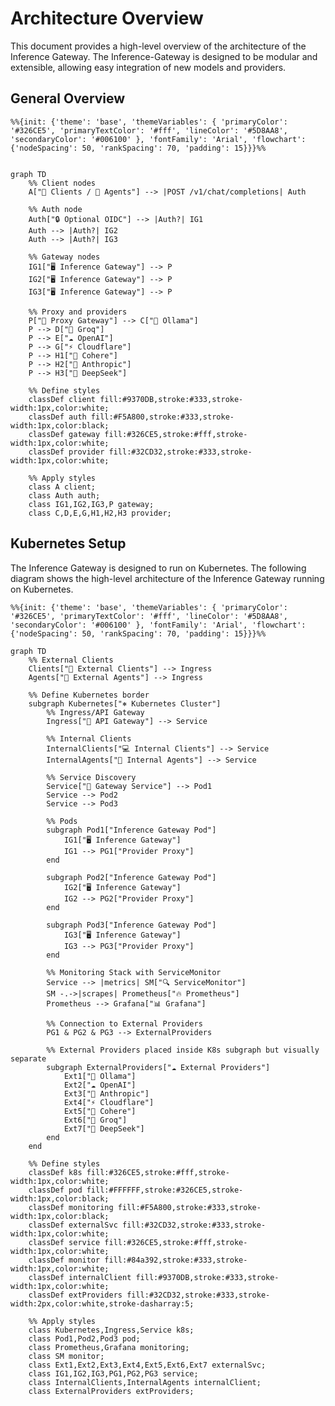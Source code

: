 # Architecture Overview

This document provides a high-level overview of the architecture of the Inference Gateway. The Inference-Gateway is designed to be modular and extensible, allowing easy integration of new models and providers.

## General Overview

```mermaid
%%{init: {'theme': 'base', 'themeVariables': { 'primaryColor': '#326CE5', 'primaryTextColor': '#fff', 'lineColor': '#5D8AA8', 'secondaryColor': '#006100' }, 'fontFamily': 'Arial', 'flowchart': {'nodeSpacing': 50, 'rankSpacing': 70, 'padding': 15}}}%%


graph TD
    %% Client nodes
    A["👥 Clients / 🤖 Agents"] --> |POST /v1/chat/completions| Auth

    %% Auth node
    Auth["🔒 Optional OIDC"] --> |Auth?| IG1
    Auth --> |Auth?| IG2
    Auth --> |Auth?| IG3

    %% Gateway nodes
    IG1["🖥️ Inference Gateway"] --> P
    IG2["🖥️ Inference Gateway"] --> P
    IG3["🖥️ Inference Gateway"] --> P

    %% Proxy and providers
    P["🔌 Proxy Gateway"] --> C["🦙 Ollama"]
    P --> D["🚀 Groq"]
    P --> E["☁️ OpenAI"]
    P --> G["⚡ Cloudflare"]
    P --> H1["💬 Cohere"]
    P --> H2["🧠 Anthropic"]
    P --> H3["🐋 DeepSeek"]

    %% Define styles
    classDef client fill:#9370DB,stroke:#333,stroke-width:1px,color:white;
    classDef auth fill:#F5A800,stroke:#333,stroke-width:1px,color:black;
    classDef gateway fill:#326CE5,stroke:#fff,stroke-width:1px,color:white;
    classDef provider fill:#32CD32,stroke:#333,stroke-width:1px,color:white;

    %% Apply styles
    class A client;
    class Auth auth;
    class IG1,IG2,IG3,P gateway;
    class C,D,E,G,H1,H2,H3 provider;
```

## Kubernetes Setup

The Inference Gateway is designed to run on Kubernetes. The following diagram shows the high-level architecture of the Inference Gateway running on Kubernetes.

```mermaid
%%{init: {'theme': 'base', 'themeVariables': { 'primaryColor': '#326CE5', 'primaryTextColor': '#fff', 'lineColor': '#5D8AA8', 'secondaryColor': '#006100' }, 'fontFamily': 'Arial', 'flowchart': {'nodeSpacing': 50, 'rankSpacing': 70, 'padding': 15}}}%%

graph TD
    %% External Clients
    Clients["👥 External Clients"] --> Ingress
    Agents["🤖 External Agents"] --> Ingress

    %% Define Kubernetes border
    subgraph Kubernetes["⎈ Kubernetes Cluster"]
        %% Ingress/API Gateway
        Ingress["🚪 API Gateway"] --> Service

        %% Internal Clients
        InternalClients["💻 Internal Clients"] --> Service
        InternalAgents["🤖 Internal Agents"] --> Service

        %% Service Discovery
        Service["🔌 Gateway Service"] --> Pod1
        Service --> Pod2
        Service --> Pod3

        %% Pods
        subgraph Pod1["Inference Gateway Pod"]
            IG1["🖥️ Inference Gateway"]
            IG1 --> PG1["Provider Proxy"]
        end

        subgraph Pod2["Inference Gateway Pod"]
            IG2["🖥️ Inference Gateway"]
            IG2 --> PG2["Provider Proxy"]
        end

        subgraph Pod3["Inference Gateway Pod"]
            IG3["🖥️ Inference Gateway"]
            IG3 --> PG3["Provider Proxy"]
        end

        %% Monitoring Stack with ServiceMonitor
        Service --> |metrics| SM["🔍 ServiceMonitor"]
        SM -.->|scrapes| Prometheus["🔥 Prometheus"]
        Prometheus --> Grafana["📊 Grafana"]

        %% Connection to External Providers
        PG1 & PG2 & PG3 --> ExternalProviders

        %% External Providers placed inside K8s subgraph but visually separate
        subgraph ExternalProviders["☁️ External Providers"]
            Ext1["🦙 Ollama"]
            Ext2["☁️ OpenAI"]
            Ext3["🧠 Anthropic"]
            Ext4["⚡ Cloudflare"]
            Ext5["💬 Cohere"]
            Ext6["🚀 Groq"]
            Ext7["🐋 DeepSeek"]
        end
    end

    %% Define styles
    classDef k8s fill:#326CE5,stroke:#fff,stroke-width:1px,color:white;
    classDef pod fill:#FFFFFF,stroke:#326CE5,stroke-width:1px,color:black;
    classDef monitoring fill:#F5A800,stroke:#333,stroke-width:1px,color:black;
    classDef externalSvc fill:#32CD32,stroke:#333,stroke-width:1px,color:white;
    classDef service fill:#326CE5,stroke:#fff,stroke-width:1px,color:white;
    classDef monitor fill:#84a392,stroke:#333,stroke-width:1px,color:white;
    classDef internalClient fill:#9370DB,stroke:#333,stroke-width:1px,color:white;
    classDef extProviders fill:#32CD32,stroke:#333,stroke-width:2px,color:white,stroke-dasharray:5;

    %% Apply styles
    class Kubernetes,Ingress,Service k8s;
    class Pod1,Pod2,Pod3 pod;
    class Prometheus,Grafana monitoring;
    class SM monitor;
    class Ext1,Ext2,Ext3,Ext4,Ext5,Ext6,Ext7 externalSvc;
    class IG1,IG2,IG3,PG1,PG2,PG3 service;
    class InternalClients,InternalAgents internalClient;
    class ExternalProviders extProviders;
```

